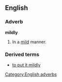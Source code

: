 ==English==
===Adverb===
[[Category:English adverbs]]
'''mildly'''

#In a [[mild]] manner.

===Derived terms===
*[[to put it mildly]]<!-- Note: the "to" is included because it is part of the idiom, which is only used in the infinitive form, and as "(and) that's putting it mildly" - Paul G, 2005-05-19 -->